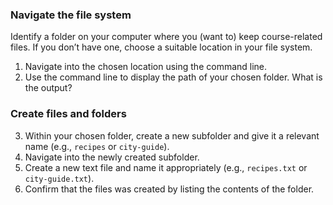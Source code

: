 ### Navigate the file system

Identify a folder on your computer where you (want to) keep course-related files.
If you don't have one, choose a suitable location in your file system.

1. Navigate into the chosen location using the command line.
2. Use the command line to display the path of your chosen folder.
What is the output?

### Create files and folders

3. Within your chosen folder, create a new subfolder and give it a relevant name (e.g., `recipes` or `city-guide`).
4. Navigate into the newly created subfolder.
5. Create a new text file and name it appropriately (e.g., `recipes.txt` or `city-guide.txt`).
6. Confirm that the files was created by listing the contents of the folder.
